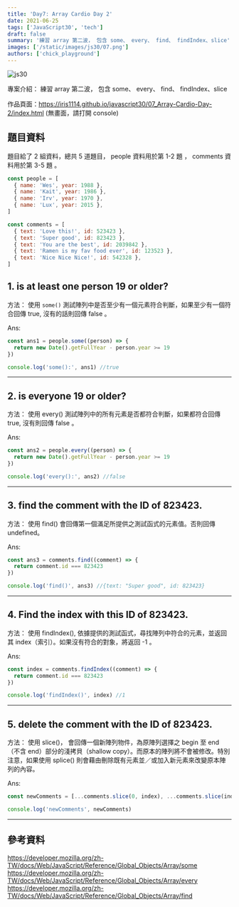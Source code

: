 ```yaml
---
title: 'Day7: Array Cardio Day 2'
date: 2021-06-25
tags: ['JavaScript30', 'tech']
draft: false
summary: '練習 array 第二波， 包含 some、 every、 find、 findIndex、slice'
images: ['/static/images/js30/07.png']
authors: ['chick_playground']
---
```


![js30](/static/images/js30/07.png)

專案介紹： 練習 array 第二波， 包含 some、 every、 find、 findIndex、slice

作品頁面：https://iris1114.github.io/javascript30/07_Array-Cardio-Day-2/index.html (無畫面，請打開 console)

## 題目資料

題目給了 2 組資料，總共 5 道題目， people 資料用於第 1-2 題 ， comments 資料用於第 3-5 題 。

```javascript
const people = [
  { name: 'Wes', year: 1988 },
  { name: 'Kait', year: 1986 },
  { name: 'Irv', year: 1970 },
  { name: 'Lux', year: 2015 },
]

const comments = [
  { text: 'Love this!', id: 523423 },
  { text: 'Super good', id: 823423 },
  { text: 'You are the best', id: 2039842 },
  { text: 'Ramen is my fav food ever', id: 123523 },
  { text: 'Nice Nice Nice!', id: 542328 },
]
```

## 1. is at least one person 19 or older?

方法： 使用 `some()` 測試陣列中是否至少有一個元素符合判斷，如果至少有一個符合回傳 true, 沒有的話則回傳 false 。

Ans:

```javascript
const ans1 = people.some((person) => {
  return new Date().getFullYear - person.year >= 19
})

console.log('some():', ans1) //true
```

---

## 2. is everyone 19 or older?

方法： 使用 every() 測試陣列中的所有元素是否都符合判斷，如果都符合回傳 true, 沒有則回傳 false 。

Ans:

```javascript
const ans2 = people.every((person) => {
  return new Date().getFullYear - person.year >= 19
})

console.log('every():', ans2) //false
```

---

## 3. find the comment with the ID of 823423.

方法： 使用 find() 會回傳第一個滿足所提供之測試函式的元素值。否則回傳 undefined。

Ans:

```javascript
const ans3 = comments.find((comment) => {
  return comment.id === 823423
})

console.log('find()', ans3) //{text: "Super good", id: 823423}
```

---

## 4. Find the index with this ID of 823423.

方法： 使用 findIndex(), 依據提供的測試函式，尋找陣列中符合的元素，並返回其 index（索引）。如果沒有符合的對象，將返回 -1 。

Ans:

```javascript
const index = comments.findIndex((comment) => {
  return comment.id === 823423
})

console.log('findIndex()', index) //1
```

---

## 5. delete the comment with the ID of 823423.

方法： 使用 slice()， 會回傳一個新陣列物件，為原陣列選擇之 begin 至 end（不含 end）部分的淺拷貝（shallow copy）。而原本的陣列將不會被修改。特別注意，如果使用 splice() 則會藉由刪除既有元素並／或加入新元素來改變原本陣列的內容。

Ans:

```javascript
const newComments = [...comments.slice(0, index), ...comments.slice(index + 1)]

console.log('newComments', newComments)
```

---

## 參考資料

https://developer.mozilla.org/zh-TW/docs/Web/JavaScript/Reference/Global_Objects/Array/some
https://developer.mozilla.org/zh-TW/docs/Web/JavaScript/Reference/Global_Objects/Array/every
https://developer.mozilla.org/zh-TW/docs/Web/JavaScript/Reference/Global_Objects/Array/find
